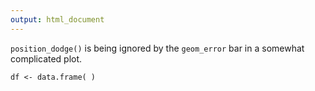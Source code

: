 ```yaml
---
output: html_document
---
```


`position_dodge()` is being ignored by the `geom_error` bar in a somewhat complicated plot. 

`df <- data.frame( )`